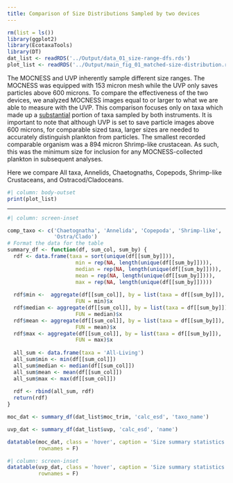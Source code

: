 ```yaml
---
title: Comparison of Size Distributions Sampled by two devices
---
```


```r
rm(list = ls())
library(ggplot2)
library(EcotaxaTools)
library(DT)
dat_list <- readRDS('../Output/data_01_size-range-dfs.rds')
plot_list <- readRDS('../Output/main_fig_01_matched-size-distribution.rds')
```

The MOCNESS and UVP inherently sample different size ranges. The MOCNESS was equipped with 153 micron mesh while the UVP only saves particles above 600 microns. To compare the effectiveness of the two devices, we analyzed MOCNESS images equal to or larger to what we are able to measure with the UVP. This comparison focuses only on taxa which made up a [substantial](./main_analysis_02.html) portion of taxa sampled by both instruments. It is important to note that although UVP is set to save particle images above 600 microns, for comparable sized taxa, larger sizes are needed to accurately distinguish plankton from particles. The smallest recorded comparable organism was a 894 micron Shrimp-like crustacean. As such, this was the minimum size for inclusion for any MOCNESS-collected plankton in subsequent analyses.

Here we compare All taxa, Annelids, Chaetognaths, Copepods, Shrimp-like Crustaceans, and Ostracod/Cladoceans.

```r
#| column: body-outset
print(plot_list)
```

------------------------------------------------------------------------

```r
#| column: screen-inset

comp_taxo <- c('Chaetognatha', 'Annelida', 'Copepoda', 'Shrimp-like',
               'Ostra/Clado')
# Format the data for the table
summary_df <- function(df, sum_col, sum_by) {
  rdf <- data.frame(taxa = sort(unique(df[[sum_by]])),
                      min = rep(NA, length(unique(df[[sum_by]]))),
                      median = rep(NA, length(unique(df[[sum_by]]))),
                      mean = rep(NA, length(unique(df[[sum_by]]))),
                      max = rep(NA, length(unique(df[[sum_by]]))))
  
  rdf$min <-  aggregate(df[[sum_col]], by = list(taxa = df[[sum_by]]),
                      FUN = min)$x
  rdf$median <- aggregate(df[[sum_col]], by = list(taxa = df[[sum_by]]),
                      FUN = median)$x
  rdf$mean <- aggregate(df[[sum_col]], by = list(taxa = df[[sum_by]]),
                      FUN = mean)$x
  rdf$max <- aggregate(df[[sum_col]], by = list(taxa = df[[sum_by]]),
                      FUN = max)$x
  
  all_sum <- data.frame(taxa = 'All-Living')
  all_sum$min <- min(df[[sum_col]])
  all_sum$median <- median(df[[sum_col]])
  all_sum$mean <- mean(df[[sum_col]])
  all_sum$max <- max(df[[sum_col]])
  
  rdf <- rbind(all_sum, rdf)
  return(rdf)
}

moc_dat <- summary_df(dat_list$moc_trim, 'calc_esd', 'taxo_name')

uvp_dat <- summary_df(dat_list$uvp, 'calc_esd', 'name')

datatable(moc_dat, class = 'hover', caption = 'Size summary statistics for MOCNESS-collected plankton above 0.894mm. Units are mm.',
          rownames = F)

```
```r
#| column: screen-inset
datatable(uvp_dat, class = 'hover', caption = 'Size summary statistics for plankton imaged by the UVP',
          rownames = F)
```
